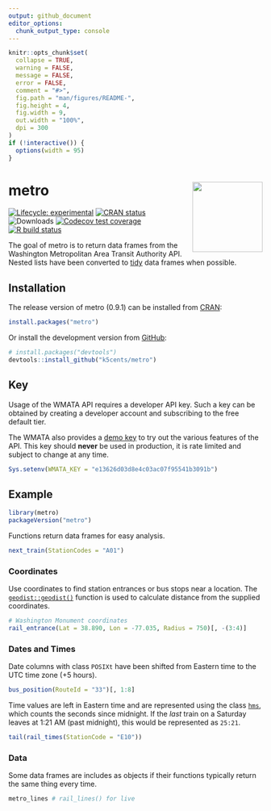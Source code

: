 ```yaml
---
output: github_document
editor_options: 
  chunk_output_type: console
---
```


<!-- README.md is generated from README.Rmd. Please edit that file -->

```r
knitr::opts_chunk$set(
  collapse = TRUE,
  warning = FALSE,
  message = FALSE,
  error = FALSE,
  comment = "#>",
  fig.path = "man/figures/README-",
  fig.height = 4,
  fig.width = 9,
  out.width = "100%",
  dpi = 300
)
if (!interactive()) {
  options(width = 95)
}
```

# metro <img src='man/figures/logo.png' align="right" height="139" />

<!-- badges: start -->
[![Lifecycle: experimental][life_badge]][life_link]
[![CRAN status][cran_badge]][cran_link]
![Downloads][dl_badge]
[![Codecov test coverage][cov_badge]][cov_link]
[![R build status][ga_badge]][ga_link]
<!-- badges: end -->

The goal of metro is to return data frames from the Washington Metropolitan Area
Transit Authority API. Nested lists have been converted to [tidy] data frames
when possible.

## Installation

The release version of metro (0.9.1) can be installed from [CRAN][cran]:

```r
install.packages("metro")
```

Or install the development version from [GitHub][gh]:

```r
# install.packages("devtools")
devtools::install_github("k5cents/metro")
```

## Key

Usage of the WMATA API requires a developer API key. Such a key can be obtained
by creating a developer account and subscribing to the free default tier.

The WMATA also provides a [demo key][demo] to try out the various features of
the API. This key should **never** be used in production, it is rate limited and
subject to change at any time.

```r
Sys.setenv(WMATA_KEY = "e13626d03d8e4c03ac07f95541b3091b")
```

## Example

```r
library(metro)
packageVersion("metro")
```

Functions return data frames for easy analysis.

```r
next_train(StationCodes = "A01")
```

### Coordinates

Use coordinates to find station entrances or bus stops near a location. The
[`geodist::geodist()`][gd] function is used to calculate distance from the
supplied coordinates.

```r
# Washington Monument coordinates
rail_entrance(Lat = 38.890, Lon = -77.035, Radius = 750)[, -(3:4)]
```

### Dates and Times

Date columns with class `POSIXt` have been shifted from Eastern time to the UTC
time zone (+5 hours).

```r
bus_position(RouteId = "33")[, 1:8]
```

Time values are left in Eastern time and are represented using the class
[`hms`][hms], which counts the seconds since midnight. If the _last_ train on a
Saturday leaves at 1:21 AM (past midnight), this would be represented as
`25:21`.

```r
tail(rail_times(StationCode = "E10"))
```

### Data

Some data frames are includes as objects if their functions typically return the
same thing every time.

```r
metro_lines # rail_lines() for live
```

<!-- refs: start -->
[life_badge]: https://img.shields.io/badge/lifecycle-stable-green
[life_link]: https://lifecycle.r-lib.org/articles/stages.html#stable
[cran_badge]: https://www.r-pkg.org/badges/version/metro
[cran_link]: https://CRAN.R-project.org/package=metro
[ga_badge]: https://github.com/k5cents/metro/workflows/R-CMD-check/badge.svg
[ga_link]: https://github.com/k5cents/metro/actions
[cov_badge]: https://codecov.io/gh/k5cents/metro/graph/badge.svg?token=bQ3eAdcpjd
[cov_link]: https://app.codecov.io/gh/k5cents/metro?branch=master'
[dl_badge]: https://cranlogs.r-pkg.org/badges/grand-total/gluedown
[tidy]: https://en.wikipedia.org/wiki/Tidy_data
[cran]: https://cran.r-project.org/package=metro
[gh]: https://github.com/k5cents/metro
[demo]: https://developer.wmata.com/products/5475f236031f590f380924ff
[gd]: https://github.com/hypertidy/geodist
[hms]: https://github.com/tidyverse/hms
<!-- refs: end -->
